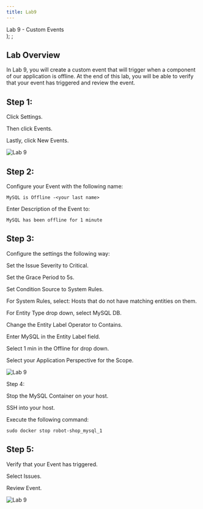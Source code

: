 ```yaml
---
title: Lab9
---
```

  <span>
    Lab 9 - Custom Events <br />
  </span>
);
;

## Lab Overview

In Lab 9, you will create a custom event that will trigger when a component of our application is offline. 
At the end of this lab, you will be able to verify that your event has triggered and review the event. 

## Step 1: 

Click Settings. 

Then click Events. 

Lastly, click New Events. 

![Lab 9](images/lab9.1.png)

## Step 2:

Configure your Event with the following name: 

```
MySQL is Offline -<your last name> 
```

Enter Description of the Event to:  

```
MySQL has been offline for 1 minute  
```

## Step 3: 
Configure the settings the following way: 

Set the Issue Severity to Critical. 

Set the Grace Period to 5s. 

Set Condition Source to System Rules. 

For System Rules, select: Hosts that do not have matching entities on them. 

For Entity Type drop down, select MySQL DB. 

Change the Entity Label Operator to Contains. 

Enter MySQL in the Entity Label field. 

Select 1 min in the Offline for drop down. 

Select your Application Perspective for the Scope. 

![Lab 9](images/9.2.png)

Step 4: 

Stop the MySQL Container on your host. 

SSH into your host. 

Execute the following command: 

```
sudo docker stop robot-shop_mysql_1 
```

## Step 5: 

Verify that your Event has triggered. 

Select Issues. 

Review Event. 

![Lab 9](images/lab9.3.png)

